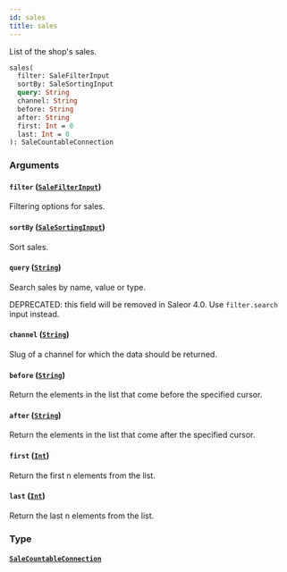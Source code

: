 ```yaml
---
id: sales
title: sales
---
```


List of the shop's sales.

```graphql
sales(
  filter: SaleFilterInput
  sortBy: SaleSortingInput
  query: String
  channel: String
  before: String
  after: String
  first: Int = 0
  last: Int = 0
): SaleCountableConnection

```

### Arguments

#### `filter` ([`SaleFilterInput`](/developer/api-reference/inputs/sale-filter-input.mdx))

Filtering options for sales.

#### `sortBy` ([`SaleSortingInput`](/developer/api-reference/inputs/sale-sorting-input.mdx))

Sort sales.

#### `query` ([`String`](/developer/api-reference/scalars/string.mdx))

Search sales by name, value or type.

DEPRECATED: this field will be removed in Saleor 4.0. Use `filter.search` input instead.

#### `channel` ([`String`](/developer/api-reference/scalars/string.mdx))

Slug of a channel for which the data should be returned.

#### `before` ([`String`](/developer/api-reference/scalars/string.mdx))

Return the elements in the list that come before the specified cursor.

#### `after` ([`String`](/developer/api-reference/scalars/string.mdx))

Return the elements in the list that come after the specified cursor.

#### `first` ([`Int`](/developer/api-reference/scalars/int.mdx))

Return the first n elements from the list.

#### `last` ([`Int`](/developer/api-reference/scalars/int.mdx))

Return the last n elements from the list.

### Type

#### [`SaleCountableConnection`](/developer/api-reference/objects/sale-countable-connection.mdx)
